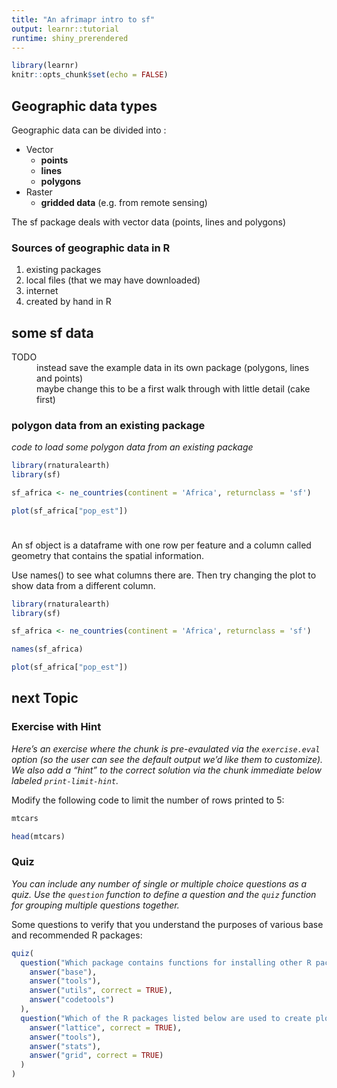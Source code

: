 ```yaml
---
title: "An afrimapr intro to sf"
output: learnr::tutorial
runtime: shiny_prerendered
---
```


```r
library(learnr)
knitr::opts_chunk$set(echo = FALSE)
```


## Geographic data types

Geographic data can be divided into :

* Vector
  * **points** 
  * **lines** 
  * **polygons**
  
* Raster
  * **gridded data** (e.g. from remote sensing)

The sf package deals with vector data (points, lines and polygons)


### Sources of geographic data in R

1. existing packages
1. local files (that we may have downloaded)
1. internet
1. created by hand in R


## some sf data

TODO 
~ instead save the example data in its own package (polygons, lines and points)
~ maybe change this to be a first walk through with little detail (cake first)


### polygon data from an existing package

*code to load some polygon data from an existing package*

```r

library(rnaturalearth)
library(sf)

sf_africa <- ne_countries(continent = 'Africa', returnclass = 'sf')

plot(sf_africa["pop_est"])
  

```

### 

An sf object is a dataframe with one row per feature and a column called geometry that contains the spatial information.

Use names() to see what columns there are. Then try changing the plot to show data from a different column.

```r

library(rnaturalearth)
library(sf)

sf_africa <- ne_countries(continent = 'Africa', returnclass = 'sf')

names(sf_africa)

plot(sf_africa["pop_est"])

```




## next Topic

### Exercise with Hint

*Here's an exercise where the chunk is pre-evaulated via the `exercise.eval` option (so the user can see the default output we'd like them to customize). We also add a "hint" to the correct solution via the chunk immediate below labeled `print-limit-hint`.*

Modify the following code to limit the number of rows printed to 5:

```r
mtcars
```

```r
head(mtcars)
```

### Quiz

*You can include any number of single or multiple choice questions as a quiz. Use the `question` function to define a question and the `quiz` function for grouping multiple questions together.*

Some questions to verify that you understand the purposes of various base and recommended R packages:

```r
quiz(
  question("Which package contains functions for installing other R packages?",
    answer("base"),
    answer("tools"),
    answer("utils", correct = TRUE),
    answer("codetools")
  ),
  question("Which of the R packages listed below are used to create plots?",
    answer("lattice", correct = TRUE),
    answer("tools"),
    answer("stats"),
    answer("grid", correct = TRUE)
  )
)
```
